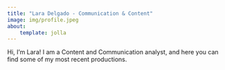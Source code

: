 ```yaml
---
title: "Lara Delgado - Communication & Content"
image: img/profile.jpeg
about:
    template: jolla
---
```


Hi, I’m Lara! I am a Content and Communication analyst, and here you can find 
some of my most recent productions.
